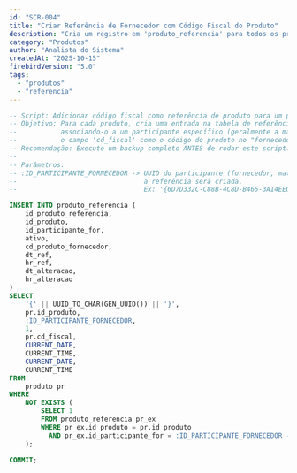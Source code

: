 ```yaml
---
id: "SCR-004"
title: "Criar Referência de Fornecedor com Código Fiscal do Produto"
description: "Cria um registro em 'produto_referencia' para todos os produtos, associando-os a um participante (ex: matriz) e usando o próprio código fiscal do produto como código de referência do fornecedor. Essencial para operações de transferência entre matriz e filial. ATENÇÃO: Backup obrigatório. O script não duplica referências caso já existam."
category: "Produtos"
author: "Analista do Sistema"
createdAt: "2025-10-15"
firebirdVersion: "5.0"
tags:
  - "produtos"
  - "referencia"
---
```


```sql
-- Script: Adicionar código fiscal como referência de produto para um participante
-- Objetivo: Para cada produto, cria uma entrada na tabela de referência (produto_referencia)
--           associando-o a um participante específico (geralmente a matriz), utilizando
--           o campo 'cd_fiscal' como o código do produto no "fornecedor".
-- Recomendação: Execute um backup completo ANTES de rodar este script.
--
-- Parâmetros:
-- :ID_PARTICIPANTE_FORNECEDOR -> UUID do participante (fornecedor, matriz, etc.) para o qual
--                                a referência será criada.
--                                Ex: '{6D7D332C-C88B-4C8D-B465-3A14EE07D382}'

INSERT INTO produto_referencia (
    id_produto_referencia,
    id_produto,
    id_participante_for,
    ativo,
    cd_produto_fornecedor,
    dt_ref,
    hr_ref,
    dt_alteracao,
    hr_alteracao
)
SELECT
    '{' || UUID_TO_CHAR(GEN_UUID()) || '}',
    pr.id_produto,
    :ID_PARTICIPANTE_FORNECEDOR,
    1,
    pr.cd_fiscal,
    CURRENT_DATE,
    CURRENT_TIME,
    CURRENT_DATE,
    CURRENT_TIME
FROM
    produto pr
WHERE
    NOT EXISTS (
        SELECT 1
        FROM produto_referencia pr_ex
        WHERE pr_ex.id_produto = pr.id_produto
          AND pr_ex.id_participante_for = :ID_PARTICIPANTE_FORNECEDOR -- <<< INFORME AQUI O ID DO PARTICIPANTE (MATRIZ/FILIAL)
    );

COMMIT;
```
